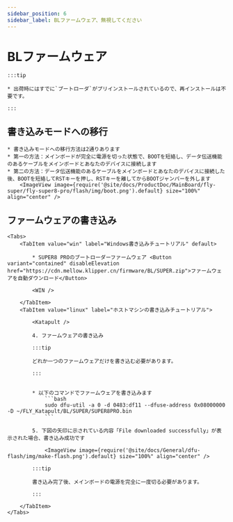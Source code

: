 ```yaml
---
sidebar_position: 6
sidebar_label: BLファームウェア、無視してください
---
```







# BLファームウェア

    :::tip

    * 出荷時にはすでに`ブートローダ`がプリインストールされているので、再インストールは不要です。

    :::
## 書き込みモードへの移行


    * 書き込みモードへの移行方法は2通りあります
    * 第一の方法：メインボードが完全に電源を切った状態で、BOOTを短絡し、データ伝送機能のあるケーブルをメインボードとあなたのデバイスに接続します
    * 第二の方法：データ伝送機能のあるケーブルをメインボードとあなたのデバイスに接続した後、BOOTを短絡してRSTキーを押し、RSTキーを離してからBOOTジャンパーを外します
        <ImageView image={require('@site/docs/ProductDoc/MainBoard/fly-super/fly-super8-pro/flash/img/boot.png').default} size="100%" align="center" />

## ファームウェアの書き込み
    <Tabs>
        <TabItem value="win" label="Windows書き込みチュートリアル" default>

            * SUPER8 PROのブートローダーファームウェア <Button variant="contained" disableElevation href="https://cdn.mellow.klipper.cn/firmware/BL/SUPER.zip">ファームウェアを自動ダウンロード</Button>

            <WIN />
            
        </TabItem>
        <TabItem value="linux" label="ホストマシンの書き込みチュートリアル">
            
            <Katapult />

            4. ファームウェアの書き込み

            :::tip

            どれか一つのファームウェアだけを書き込む必要があります。

            :::


            * 以下のコマンドでファームウェアを書き込みます
                ```bash
                sudo dfu-util -a 0 -d 0483:df11 --dfuse-address 0x08000000 -D ~/FLY_Katapult/BL/SUPER/SUPER8PRO.bin
                ```

            5. 下図の矢印に示されている内容「File downloaded successfully」が表示された場合、書き込み成功です

                <ImageView image={require('@site/docs/General/dfu-flash/img/make-flash.png').default} size="100%" align="center" />

            :::tip

            書き込み完了後、メインボードの電源を完全に一度切る必要があります。

            :::

        </TabItem>
    </Tabs>